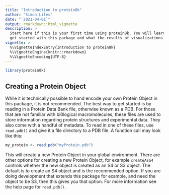 ```yaml
---
title: "Introduction to protein8k"
author: "Simon Liles"
date: "`2021-04-01`"
output: rmarkdown::html_vignette
description: > 
  Start here if this is your first time using protein8k. You will learn how to
  get started with this package and what the results of visualizations mean. 
vignette: >
  %\VignetteIndexEntry{Introduction to protein8k}
  %\VignetteEngine{knitr::rmarkdown}
  %\VignetteEncoding{UTF-8}
---
```


```r
library(protein8k)
```

## Creating a Protein Object
While it is technically possible to hand encode your own Protein Object in this package, it is not recommended. The best way to get started is by reading in a Protein Data Bank file, otherwise known as a PDB. For those that are not familiar with bi0logical macromolecules, these files are used to store information regarding protein structures and experimental data. They also come with a handful of metadata. To read in one of these files, use `read.pdb()` and give it a file directory to a PDB file. A function call may look like this: 

```r
my_protein <- read.pdb("myProtein.pdb")
```

This will create a new Protein Object in your global environment. There are other options for creating a new Protein Object, for example `createAsS4` controls whether the new object is created as an S4 or S3 object. The default is to create an S4 object and is the recommended option. If you are doing development that extends this package for example, and need the object to be S3, then this gives you that option. For more information see the help page for `read.pdb()`. 


